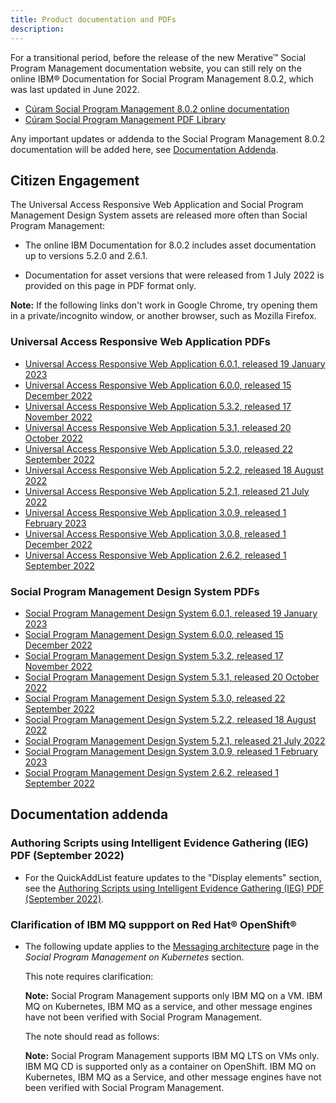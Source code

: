 ```yaml
---
title: Product documentation and PDFs
description: 
---
```


For a transitional period, before the release of the new Merative™ Social Program Management documentation website, you can still rely on the online IBM® Documentation for Social Program Management 8.0.2, which was last updated in June 2022.

* [Cúram Social Program Management 8.0.2 online documentation](https://www.ibm.com/docs/en/spm/8.0.2)
* [Cúram Social Program Management PDF Library](https://www.ibm.com/support/pages/ibm-c%C3%BAram-social-program-management-pdf-library)

Any important updates or addenda to the Social Program Management 8.0.2 documentation will be added here, see [Documentation Addenda](#documentation-addenda).  

## Citizen Engagement

The Universal Access Responsive Web Application and Social Program Management Design System assets are released more often than Social Program Management:

* The online IBM Documentation for 8.0.2 includes asset documentation up to versions 5.2.0 and 2.6.1.

* Documentation for asset versions that were released from 1 July 2022 is provided on this page in PDF format only.


 **Note:** If the following links don't work in Google Chrome, try opening them in a private/incognito window, or another browser, such as Mozilla Firefox.

### Universal Access Responsive Web Application PDFs

* [Universal Access Responsive Web Application 6.0.1, released 19 January 2023](/pdf/CE/UniversalAccess_6_0_1.pdf)
* [Universal Access Responsive Web Application 6.0.0, released 15 December 2022](/pdf/CE/UniversalAccess_6_0_0.pdf)
* [Universal Access Responsive Web Application 5.3.2, released 17 November 2022](/pdf/CE/UniversalAccess_5_3_2.pdf)
* [Universal Access Responsive Web Application 5.3.1, released 20 October 2022](/pdf/CE/UniversalAccess_5_3_1.pdf)
* [Universal Access Responsive Web Application 5.3.0, released 22 September 2022](/pdf/CE/UniversalAccess_5_3_0.pdf)
* [Universal Access Responsive Web Application 5.2.2, released 18 August 2022](/pdf/CE/UniversalAccess_5_2_2.pdf)
* [Universal Access Responsive Web Application 5.2.1, released 21 July 2022](/pdf/CE/UniversalAccess_5_2_1.pdf)
* [Universal Access Responsive Web Application 3.0.9, released 1 February 2023](/pdf/CE/UniversalAccess_3_0_9.pdf)
* [Universal Access Responsive Web Application 3.0.8, released 1 December 2022](/pdf/CE/UniversalAccess_3_0_8.pdf)
* [Universal Access Responsive Web Application 2.6.2, released 1 September 2022](/pdf/CE/UniversalAccess_2_6_2.pdf)

### Social Program Management Design System PDFs

* [Social Program Management Design System 6.0.1, released 19 January 2023](/pdf/CE/SPM_DesignSystem_6_0_1.pdf)
* [Social Program Management Design System 6.0.0, released 15 December 2022](/pdf/CE/SPM_DesignSystem_6_0_0.pdf)
* [Social Program Management Design System 5.3.2, released 17 November 2022](/pdf/CE/SPM_DesignSystem_5_3_2.pdf)
* [Social Program Management Design System 5.3.1, released 20 October 2022](/pdf/CE/SPM_DesignSystem_5_3_1.pdf)
* [Social Program Management Design System 5.3.0, released 22 September 2022](/pdf/CE/SPM_DesignSystem_5_3_0.pdf)
* [Social Program Management Design System 5.2.2, released 18 August 2022](/pdf/CE/SPM_DesignSystem_5_2_2.pdf)
* [Social Program Management Design System 5.2.1, released 21 July 2022](/pdf/CE/SPM_DesignSystem_5_2_1.pdf)
* [Social Program Management Design System 3.0.9, released 1 February 2023](/pdf/CE/SPM_DesignSystem_3_0_9.pdf)
* [Social Program Management Design System 2.6.2, released 1 September 2022](/pdf/CE/SPM_DesignSystem_2_6_2.pdf)

## Documentation addenda

### Authoring Scripts using Intelligent Evidence Gathering (IEG) PDF (September 2022)

* For the QuickAddList feature updates to the "Display elements" section, see the [Authoring Scripts using Intelligent Evidence Gathering (IEG) PDF (September 2022)](/pdf/CE/AuthoringScriptsUsingIEG_September22.pdf).

### Clarification of IBM MQ suppport on Red Hat® OpenShift®

* The following update applies to the [Messaging architecture](https://www.ibm.com/docs/en/spm/8.0.2?topic=architecture-messaging) page in the *Social Program Management on Kubernetes* section.

  This note requires clarification:
  
  **Note:** Social Program Management supports only IBM MQ on a VM. IBM MQ on Kubernetes, IBM MQ as a service, and other message engines have not been verified with Social Program Management.

  The note should read as follows:

  **Note:** Social Program Management supports IBM MQ LTS on VMs only. IBM MQ CD is supported only as a container on OpenShift. IBM MQ on Kubernetes, IBM MQ as a Service, and other message engines have not been verified with Social Program Management.
